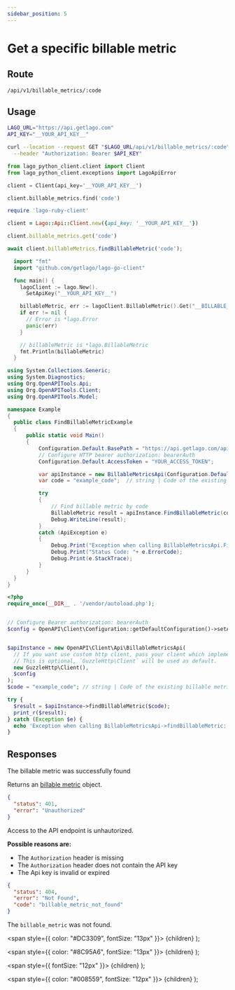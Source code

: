 ```yaml
---
sidebar_position: 5
---
```



# Get a specific billable metric

## Route

```curl title="GET"
/api/v1/billable_metrics/:code
```

## Usage

<Tabs groupId="prog-language">
  <TabItem value="curl" label="Curl" default>

  ```bash
  LAGO_URL="https://api.getlago.com"
  API_KEY="__YOUR_API_KEY__"

  curl --location --request GET "$LAGO_URL/api/v1/billable_metrics/:code" \
    --header "Authorization: Bearer $API_KEY"
  ```
  </TabItem>

  <TabItem value="python" label="Python">

  ```python
  from lago_python_client.client import Client
  from lago_python_client.exceptions import LagoApiError

  client = Client(api_key='__YOUR_API_KEY__')

  client.billable_metrics.find('code')
  ```
  </TabItem>

  <TabItem value="ruby" label="Ruby">

  ```ruby
  require 'lago-ruby-client'

  client = Lago::Api::Client.new({api_key: '__YOUR_API_KEY__'})

  client.billable_metrics.get('code')
  ```
  </TabItem>

  <TabItem value="javascript" label="Javascript">

  ```javascript
  await client.billableMetrics.findBillableMetric('code');
  ```
  </TabItem>

  <TabItem value="go" label="Go">

  ```go
    import "fmt"
    import "github.com/getlago/lago-go-client"

    func main() {
      lagoClient := lago.New().
        SetApiKey("__YOUR_API_KEY__")

      billableMetric, err := lagoClient.BillableMetric().Get("__BILLABLE_METRIC_CODE__")
      if err != nil {
        // Error is *lago.Error
        panic(err)
      }

      // billableMetric is *lago.BillableMetric
      fmt.Println(billableMetric)
    }
  ```

  </TabItem>

  <TabItem value="csharp" label="C#">

  ```csharp
using System.Collections.Generic;
using System.Diagnostics;
using Org.OpenAPITools.Api;
using Org.OpenAPITools.Client;
using Org.OpenAPITools.Model;

namespace Example
{
    public class FindBillableMetricExample
    {
        public static void Main()
        {
            Configuration.Default.BasePath = "https://api.getlago.com/api/v1";
            // Configure HTTP bearer authorization: bearerAuth
            Configuration.Default.AccessToken = "YOUR_ACCESS_TOKEN";

            var apiInstance = new BillableMetricsApi(Configuration.Default);
            var code = "example_code";  // string | Code of the existing billable metric

            try
            {
                // Find billable metric by code
                BillableMetric result = apiInstance.FindBillableMetric(code);
                Debug.WriteLine(result);
            }
            catch (ApiException e)
            {
                Debug.Print("Exception when calling BillableMetricsApi.FindBillableMetric: " + e.Message );
                Debug.Print("Status Code: "+ e.ErrorCode);
                Debug.Print(e.StackTrace);
            }
        }
    }
}
  ```

  </TabItem>

  <TabItem value="php" label="PHP">

  ```php
<?php
require_once(__DIR__ . '/vendor/autoload.php');


// Configure Bearer authorization: bearerAuth
$config = OpenAPI\Client\Configuration::getDefaultConfiguration()->setAccessToken('YOUR_ACCESS_TOKEN');


$apiInstance = new OpenAPI\Client\Api\BillableMetricsApi(
    // If you want use custom http client, pass your client which implements `GuzzleHttp\ClientInterface`.
    // This is optional, `GuzzleHttp\Client` will be used as default.
    new GuzzleHttp\Client(),
    $config
);
$code = "example_code"; // string | Code of the existing billable metric

try {
    $result = $apiInstance->findBillableMetric($code);
    print_r($result);
} catch (Exception $e) {
    echo 'Exception when calling BillableMetricsApi->findBillableMetric: ', $e->getMessage(), PHP_EOL;
}
  ```

  </TabItem>

</Tabs>

## Responses

<Tabs>
  <TabItem value="200" label="HTTP 200" default>
  The billable metric was successfully found

  Returns an [billable metric](./billable-metric-object) object.
  </TabItem>

  <TabItem value="401" label="HTTP 401">

  ```json
  {
    "status": 401,
    "error": "Unauthorized"
  }
  ```

  Access to the API endpoint is unhautorized.

  **Possible reasons are:**
  * The `Authorization` header is missing
  * The `Authorization` header does not contain the API key
  * The Api key is invalid or expired


  </TabItem>

  <TabItem value="404" label="HTTP 404">

  ```json
  {
    "status": 404,
    "error": "Not Found",
    "code": "billable_metric_not_found"
  }
  ```

  The `billable_metric` was not found.
  </TabItem>

</Tabs>



  <span
    style={{
      color: "#DC3309",
      fontSize: "13px"
    }}>
    {children}
  </span>
);

  <span
    style={{
      color: "#8C95A6",
      fontSize: "13px"
    }}>
    {children}
  </span>
);

  <span
    style={{
      fontSize: "12px"
    }}>
    {children}
  </span>
);

  <span
    style={{
      color: "#008559",
      fontSize: "12px"
    }}>
    {children}
  </span>
);
